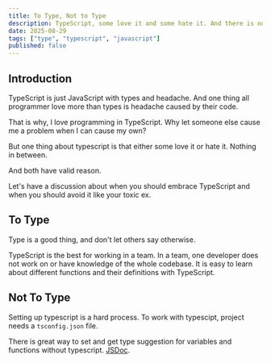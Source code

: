```yaml
---
title: To Type, Not to Type
description: TypeScript, some love it and some hate it. And there is nothing in between.
date: 2025-08-29
tags: ["type", "typescript", "javascript"]
published: false
---
```


## Introduction

TypeScript is just JavaScript with types and headache. And one thing all programmer love more than types is headache caused by their code.

That is why, I love programming in TypeScript. Why let someone else cause me a problem when I can cause my own?

But one thing about typescript is that either some love it or hate it. Nothing in between.

And both have valid reason.

Let's have a discussion about when you should embrace TypeScript and when you should avoid it like your toxic ex.

## To Type

Type is a good thing, and don't let others say otherwise.

TypeScript is the best for working in a team. In a team, one developer does not work on or have knowledge of the whole codebase. It is easy to learn about different functions and their definitions with TypeScript.

## Not To Type

Setting up typescript is a hard process. To work with typescipt, project needs a `tsconfig.json` file.

There is great way to set and get type suggestion for variables and functions without typescript. [JSDoc](https://jsdoc.app/).
